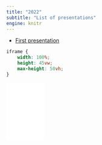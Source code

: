```yaml
---
title: "2022"
subtitle: "List of presentations"
engine: knitr
---
```


* [First presentation](../revealjs/slides/2022/first/first.html)

```css
iframe {
    width: 100%;
    height: 45vw;
    max-height: 50vh;
}
```

<iframe frameborder="0" allowfullscreen width=100 height=auto src="../revealjs/slides/2022/first/first.html"></iframe>

